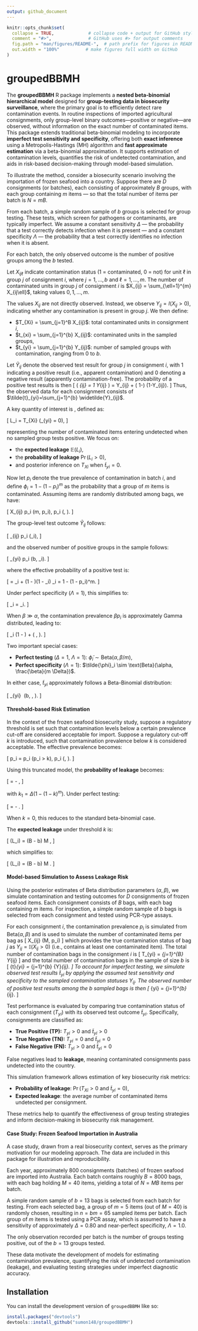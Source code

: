 ```yaml
---
output: github_document
---
```


```r
knitr::opts_chunk$set(
  collapse = TRUE,             # collapse code + output for GitHub style
  comment = "#>",              # GitHub uses #> for output comments
  fig.path = "man/figures/README-",  # path prefix for figures in README
  out.width = "100%"          # make figures full width on GitHub
)
```


# groupedBBMH

The **groupedBBMH** R package implements a **nested beta-binomial hierarchical model** designed for **group-testing data in biosecurity surveillance**, where the primary goal is to efficiently detect rare contamination events. In routine inspections of imported agricultural consignments, only group-level binary outcomes—positive or negative—are observed, without information on the exact number of contaminated items. This package extends traditional beta-binomial modeling to incorporate **imperfect test sensitivity and specificity**, offering both **exact inference** using a Metropolis-Hastings (MH) algorithm and **fast approximate estimation** via a beta-binomial approximation. It supports estimation of contamination levels, quantifies the risk of undetected contamination, and aids in risk-based decision-making through model-based simulation.

To illustrate the method, consider a biosecurity scenario involving the importation of frozen seafood into a country. Suppose there are $D$ consignments (or batches), each consisting of approximately $B$ groups, with each group containing $m$ items — so that the total number of items per batch is $N = mB$.

From each batch, a simple random sample of $b$ groups is selected for group testing. These tests, which screen for pathogens or contaminants, are typically imperfect. We assume a constant sensitivity $\Delta$ — the probability that a test correctly detects infection when it is present — and a constant specificity $\Lambda$ — the probability that a test correctly identifies no infection when it is absent.

For each batch, the only observed outcome is the number of positive groups among the $b$ tested.

Let $X_{ij\ell}$ indicate contamination status (1 = contaminated, 0 = not) for unit $\ell$ in group $j$ of consignment $i$, where $j = 1, \ldots, b$ and $\ell = 1, \ldots, m$. The number of contaminated units in group $j$ of consignment $i$ is $X_{ij} = \sum_{\ell=1}^{m} X_{ij\ell}$, taking values $0, 1, \ldots, m$.

The values $X_{ij}$ are not directly observed. Instead, we observe $Y_{ij} = I(X_{ij} > 0)$, indicating whether any contamination is present in group $j$. We then define:

* $T_{Xi} = \sum_{j=1}^B X_{ij}$: total contaminated units in consignment $i$,
* $t_{xi} = \sum_{j=1}^{b} X_{ij}$: contaminated units in the sampled groups,
* $t_{yi} = \sum_{j=1}^{b} Y_{ij}$: number of sampled groups with contamination, ranging from 0 to $b$.

Let $\widetilde{Y}_{ij}$ denote the observed test result for group $j$ in consignment $i$, with 1 indicating a positive result (i.e., apparent contamination) and 0 denoting a negative result (apparently contamination-free). The probability of a positive test results is then 
\[
\Pr \left( \widetilde{Y}_{ij} = 1 \vert Y_{ij} \right) = \Delta Y_{ij} + \left( 1-\Lambda \right) \left(1-Y_{ij}\right). 
\]
Thus, the observed data for each consignment consists of $\tilde{t}_{yi}=\sum_{j=1}^{b} \widetilde{Y}_{ij}$.

A key quantity of interest is \textbf{leakage}, defined as:

\[
L_i = T_{Xi} \cdot \mathbb{I}(\tilde{t}_{yi} = 0),
\]

representing the number of contaminated items entering undetected when no sampled group tests positive. We focus on:

* the **expected leakage** $\mathbb{E}(L_i)$,
* the **probability of leakage** $\Pr(L_i > 0)$,
* and posterior inference on $T_{Xi}$ when $\tilde{t}_{yi} = 0$.

Now let $p_i$ denote the true prevalence of contamination in batch $i$, and define $\phi_{i} = 1 - (1 - p_i)^m$ as the probability that a group of $m$  items is contaminated. Assuming items are randomly distributed among bags, we have:

\[
X_{ij} \mid p_i \overset{\text{i.i.d.}}{\sim} \text{Bin}(m, p_i), \quad p_i \overset{\text{i.i.d.}}{\sim} \text{Beta}(\alpha, \beta).
\]

The group-level test outcome $\widetilde{Y}_{ij}$ follows:

\[
\widetilde{Y}_{ij} \mid p_i \sim \text{Bernoulli}(\tilde{\phi}_i), 
\]

and the observed number of positive groups in the sample follows:

\[
\tilde{t}_{yi} \mid p_i \sim \text{Binomial}(b, \tilde{\phi}_i).
\]

where the effective probability of a positive test is: 

\[
\tilde{\phi} = \Delta \phi_i + (1 - \Lambda)(1 - \phi_i) \quad \phi_i = 1 - (1 - p_i)^m.
\]


Under perfect specificity ($\Lambda = 1$), this simplifies to:

\[
\tilde{\phi}_i = \Delta \phi_i.
\]

When $\beta \gg \alpha$, the contamination prevalence $\beta p_i$ is approximately Gamma distributed, leading to:

\[
\tilde{\phi}_i \sim (1 - \Lambda) + \text{Beta} \left( \alpha, \frac{\beta}{m(\Delta + \Lambda - 1)} \right).
\]

Two important special cases:

* **Perfect testing** ($\Delta = 1$, $\Lambda = 1$): $\tilde{\phi}_i \sim \text{Beta}(\alpha, \beta / m)$,
* **Perfect specificity** ($\Lambda = 1$): $\tilde{\phi}_i \sim \text{Beta}(\alpha, \frac{\beta}{m \Delta})$.

In either case, $\tilde{t}_{yi}$ approximately follows a Beta-Binomial distribution:

\[
\tilde{t}_{yi} \sim \textbf{Beta-Binomial}\ \Bigg(b, \alpha, \frac{\beta}{m \Delta}\Bigg).
\]

#### Threshold-based Risk Estimation

In the context of the frozen seafood biosecurity study, suppose a regulatory threshold is set such that contamination levels below a certain prevalence cut-off are considered acceptable for import. Suppose a regulatory cut-off $k$ is introduced, such that contamination prevalence below $k$ is considered acceptable. The effective prevalence becomes:

\[
p_i = p_i \cdot \mathbb{I}(p_i > k), \quad p_i \sim \text{Beta}(\alpha, \beta).
\]

Using this truncated model, the **probability of leakage** becomes:

\[
\Pr[L_i > 0] = \frac{B_{(k_1,1)}(\alpha, \frac{\beta}{m\Delta} + b)}{B(\alpha, \frac{\beta}{m\Delta})} - \frac{B_{(k,1)}(\alpha, \beta + MB)}{B(\alpha, \beta)},
\]

with $k_1 = \Delta(1 - (1 - k)^m)$. Under perfect testing:

\[
\Pr[L_i > 0] = \frac{B_{(k,1)}(\alpha, \beta + mb)}{B(\alpha, \beta)} - \frac{B_{(k,1)}(\alpha, \beta + MB)}{B(\alpha, \beta)}.
\]

When $k = 0$, this reduces to the standard beta-binomial case.

The **expected leakage** under threshold $k$ is:

\[
\mathbb{E}(L_i) = (B - b) M \cdot \mathbb{E}\left[ (1 - p_i)^{bm\Delta} \cdot p_i \cdot \mathbb{I}(p_i > k) \right],
\]

which simplifies to:

\[
\mathbb{E}(L_i) = (B - b) M \cdot \frac{B_{(k,1)}(\alpha + 1, \beta + bm\Delta)}{B(\alpha, \beta)}.
\]



#### Model-based Simulation to Assess Leakage Risk

Using the posterior estimates of Beta distribution parameters $(\alpha, \beta)$, we simulate contamination and testing outcomes for $D$ consignments of frozen seafood items. Each consignment consists of $B$ bags, with each bag containing $m$ items. For inspection, a simple random sample of $b$ bags is selected from each consignment and tested using PCR-type assays.

For each consignment $i$, the contamination prevalence $p_i$ is simulated from $\text{Beta}(\alpha, \beta)$ and is used to simulate the number of contaminated items per bag as 
\[
X_{ij} \sim \text{Binomial}(M, p_i)
\]
which provides the true contamination status of bag $j$ as $Y_{ij} = \mathbb{I}(X_{ij} > 0)$ (i.e., contains at least one contaminated item). The total number of contamination bags in the consignment $i$ is
\[
T_{yi} = \sum_{j=1}^{B} Y_{ij}
\]
and the total number of contamination bags in the sample of size $b$ is
\[
{t}_{yi} = \sum_{j=1}^{b} {Y}_{ij}.
\]
To account for imperfect testing, we simulate observed test results $\tilde{t}_{yi}$ by applying the assumed test sensitivity and specificity to the sampled contamination statuses ${Y}_{ij}$. The observed number of positive test results among the $b$ sampled bags is then 
\[
\tilde{t}_{yi} = \sum_{j=1}^{b} \widetilde{Y}_{ij}.
\]

Test performance is evaluated by comparing true contamination status of each consignment ($T_{yi}$) with its observed test outcome $\tilde{t}_{yi}$. Specifically, consignments are classified as:

* **True Positive (TP):** $T_{yi} > 0$ and $\tilde{t}_{yi} > 0$
* **True Negative (TN):** $T_{yi} = 0$ and $\tilde{t}_{yi} = 0$
* **False Negative (FN):** $T_{yi} > 0$ and $\tilde{t}_{yi} = 0$

False negatives lead to **leakage**, meaning contaminated consignments pass undetected into the country.

This simulation framework allows estimation of key biosecurity risk metrics:

* **Probability of leakage**: $\Pr(T_{Xi} > 0 \ \text{and} \ \tilde{t}_{yi} = 0)$,
* **Expected leakage**: the average number of contaminated items undetected per consignment.

These metrics help to quantify the effectiveness of group testing strategies and inform decision-making in biosecurity risk management.



#### Case Study: Frozen Seafood Importation in Australia

A case study, drawn from a real biosecurity context, serves as the primary motivation for our modeling approach. The data are included in this package for illustration and reproducibility.

Each year, approximately 800 consignments (batches) of frozen seafood are imported into Australia. Each batch contains roughly $B = 8000$ bags, with each bag holding $M = 40$ items, yielding a total of $N = MB$ items per batch.

A simple random sample of $b = 13$ bags is selected from each batch for testing. From each selected bag, a group of $m = 5$ items (out of $M = 40$) is randomly chosen, resulting in $n = bm = 65$ sampled items per batch. Each group of $m$ items is tested using a PCR assay, which is assumed to have a sensitivity of approximately $\Delta = 0.80$ and near-perfect specificity, $\Lambda = 1.0$.

The only observation recorded per batch is the number of groups testing positive, out of the $b = 13$ groups tested.

\begin{table}[ht]
\centering
\caption{Grouped test results: frequency of positive groups per consignment}
\resizebox{\textwidth}{!}{%
\begin{tabular}{lcccccccccccccc}
\toprule
\textbf{No. Positive Groups} & 0 & 1 & 2 & 3 & 4 & 5 & 6 & 7 & 8 & 9 & 10 & 11 & 12 & 13 \\
\midrule
\textbf{Frequency} & 2815 & 9 & 10 & 6 & 1 & 3 & 2 & 0 & 1 & 2 & 1 & 0 & 0 & 0 \\
\bottomrule
\end{tabular}
}
\label{tab:grouped-data}
\end{table}

These data motivate the development of models for estimating contamination prevalence, quantifying the risk of undetected contamination (leakage), and evaluating testing strategies under imperfect diagnostic accuracy.


## Installation

You can install the development version of `groupedBBMH` like so:

```r
install.packages("devtools")
devtools::install_github("sumon148/groupedBBMH")
```


